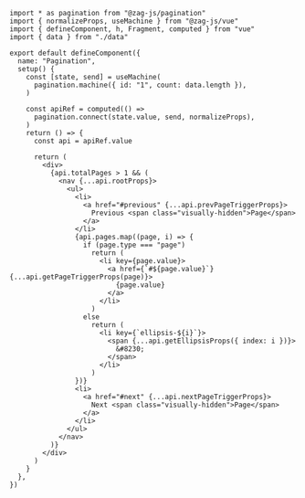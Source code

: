 ```tsx
import * as pagination from "@zag-js/pagination"
import { normalizeProps, useMachine } from "@zag-js/vue"
import { defineComponent, h, Fragment, computed } from "vue"
import { data } from "./data"

export default defineComponent({
  name: "Pagination",
  setup() {
    const [state, send] = useMachine(
      pagination.machine({ id: "1", count: data.length }),
    )

    const apiRef = computed(() =>
      pagination.connect(state.value, send, normalizeProps),
    )
    return () => {
      const api = apiRef.value

      return (
        <div>
          {api.totalPages > 1 && (
            <nav {...api.rootProps}>
              <ul>
                <li>
                  <a href="#previous" {...api.prevPageTriggerProps}>
                    Previous <span class="visually-hidden">Page</span>
                  </a>
                </li>
                {api.pages.map((page, i) => {
                  if (page.type === "page")
                    return (
                      <li key={page.value}>
                        <a href={`#${page.value}`} {...api.getPageTriggerProps(page)}>
                          {page.value}
                        </a>
                      </li>
                    )
                  else
                    return (
                      <li key={`ellipsis-${i}`}>
                        <span {...api.getEllipsisProps({ index: i })}>
                          &#8230;
                        </span>
                      </li>
                    )
                })}
                <li>
                  <a href="#next" {...api.nextPageTriggerProps}>
                    Next <span class="visually-hidden">Page</span>
                  </a>
                </li>
              </ul>
            </nav>
          )}
        </div>
      )
    }
  },
})
```
